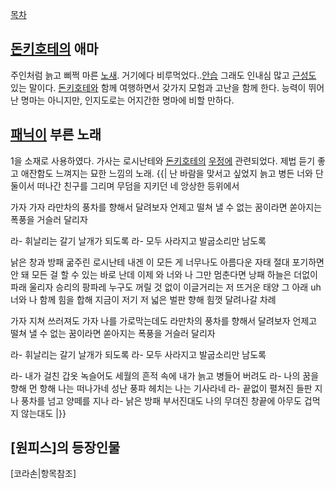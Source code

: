 [[목차]]

== [[돈키호테]]의 애마 ==
주인처럼 늙고 삐쩍 마른 [[노새]]. 거기에다 비루먹었다..[[안습]] 그래도 인내심 많고 [[근성]]도 있는 말이다. [[돈키호테]]와 함께 여행하면서 갖가지 모험과 고난을 함께 한다. 능력이 뛰어난 명마는 아니지만, 인지도로는 어지간한 명마에 비할 만하다. 


== [[패닉]]이 부른 노래 ==
1을 소재로 사용하였다. 가사는 로시난테와 [[돈키호테]]의 [[우정]]에 관련되었다. 제법 듣기 좋고 애잔함도 느껴지는 묘한 느낌의 노래.
{{|
난 바람을 맞서고 싶었지 
늙고 병든 너와 단 둘이서 
떠나간 친구를 그리며 무덤을 지키던 
네 앙상한 등위에서 

가자 가자 
라만차의 풍차를 향해서 달려보자
언제고 떨쳐 낼 수 없는 꿈이라면 
쏟아지는 폭풍을 거슬러 달리자

라- 휘날리는 갈기 날개가 되도록 
라- 모두 사라지고 발굽소리만 남도록

낡은 창과 방패 굶주린 로시난테
내겐 이 모든 게 너무나도 아름다운 자태
절대 포기하면 안 돼 모든 걸 할 수 있는 바로 난데
이제 와 너와 나 그만 멈춘다면 낭패
하늘은 더없이 파래 울리자 승리의 팡파레
누구도 꺼릴 것 없이 이글거리는 저 뜨거운 태양 그 아래
uh 너와 나 함께 힘을 합해
지금이 저기 저 넓은 벌판 향해 힘껏 달려나갈 차례

가자 지쳐 쓰러져도
가자 나를 가로막는데도
라만차의 풍차를 향해서 달려보자
언제고 떨쳐 낼 수 없는 꿈이라면 
쏟아지는 폭풍을 거슬러 달리자

라- 휘날리는 갈기 날개가 되도록 
라- 모두 사라지고 발굽소리만 남도록

라- 내가 걸친 갑옷 녹슬어도 
세월의 흔적 속에 내가 늙고 병들어 버려도
라- 나의 꿈을 향해 먼 항해 나는 떠나가네 
성난 풍파 헤치는 나는 기사라네
라- 끝없이 펼쳐진 들판 지나 
풍차를 넘고 양떼를 지나
라- 낡은 방패 부서진대도 나의 무뎌진 창끝에 
아무도 겁먹지 않는대도
|}}

== [원피스]의 등장인물 ==
[코라손|항목참조]
